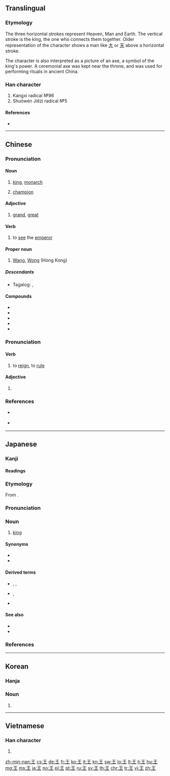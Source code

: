 {{also|玉|主}}
==Translingual==
{{stroke order|type=bw}}
{{stroke order|type=jbw}}
{{stroke order|type=animate}}

===Etymology===
{{Han etyl}}

The three horizontal strokes represent Heaven, Man and Earth. The vertical stroke is the king, the one who connects them together. Older representation of the character shows a man like [[大]] or [[天]] above a horizontal stroke.

{{liushu|p}}

The character is also interpreted as a picture of an axe, a symbol of the king's power. A ceremonial axe was kept near the throne, and was used for performing rituals in ancient China.

===Han character===
{{Han char|rn=96|rad=玉|as=00|sn=4|four=10104|canj=MG}}
{{wikipedia|Wang (Chinese title)}}
{{wikipedia|Wang (surname)}}
# Kangxi radical №96
# Shuōwén Jiězì radical №5

====References====
* {{Han ref|kx=0727.020|dkj=20823|dj=1137.010|hdz=21099.100|uh=738B|ud=29579|bh=A4FD|bd=42237}}

----

==Chinese==
{{zh-forms}}

===Pronunciation===
{{zh-pron
|m=wáng
|c=wong4
|h=pfs=vòng;hpy=ong2/vong2
|mn=ông
|w=3hhuaan
|mc=1
|oc=1
|ma=|ma2=
|cat=n,a,v,pn
}}

====Noun====
{{zh-noun}}

# [[king]], [[monarch]]
#: {{zh-x|這 男孩 被 擁立 為 王。|The boy was proclaimed king.}}
# [[champion]]
#: {{zh-x|棋王|chess '''champion'''}}
#: {{zh-x|拳王|boxing '''champion'''}}

====Adjective====
{{zh-adj}}

# [[grand]], [[great]]

====Verb====
{{zh-verb}}

# {{lb|zh|archaic|of feudal monarchs}} to [[see]] the [[emperor]]

====Proper noun====
{{zh-proper noun}}

# {{surname|lang=zh|dot=:}} [[Wang]], [[Wong]] (Hong Kong)

=====Descendants=====
* {{qualifier|Hokkien dialect}} Tagalog: {{l|tl|Ong}}, {{l|tl|Wong}}

====Compounds====
* {{zh-l|王后|queen}}
* {{zh-l|王子|prince}}
* {{zh-l|王座|throne}}
* {{zh-l|帝王|regal}}
* {{zh-l|棋王|chess champion}}

===Pronunciation===
{{zh-pron
|m=wàng
|c=wong6
|h=
|mn=
|w=
|mc=2
|oc=2
|ma=|ma2=
|cat=v,a
}}

====Verb====
{{zh-verb}}

# {{lb|zh|archaic}} to [[reign]], to [[rule]]

====Adjective====
{{zh-adj}}

# {{lb|zh|archaic}} {{zh-alt-form|旺|flourishing; prosperous}}

===References===
* {{qualifier|Hakka}} {{R:hak:Lau 1997}}
* {{qualifier|Mandarin}} {{R:cedict}}

----

==Japanese==

===Kanji===
{{ja-kanji|grade=1|rs=玉00}}

====Readings====
{{ja-readings|goon=[[おう]] (ō)|kanon=[[おう]] (ō)|kun=[[きみ]] (kimi)}}

{{wikipedia|lang=ja}}
{{ja-kanjitab|おう|yomi=o}}

===Etymology===
From {{etyl|ltc|ja|sort=おう}} {{m|zh|王|tr=hjwang||king}}.

===Pronunciation===
{{ja-pron|yomi=o|おう|acc=1|acc_ref=DJR,NHK}}

===Noun===
{{ja-noun|おう|hhira=わう}}

# [[king]]

====Synonyms====
* {{l|ja|玉}}
* {{l|ja|主}}

====Derived terms====
* {{ja-r|女王|じょ.おう}}, {{ja-r|女王|じょう.おう}}, {{ja-r|女王|にょ.おう|queen}}
* {{ja-r|王女|おうじょ}}, {{ja-r|王女|おうにょ|princess}}
* {{ja-r|帝王|ていおう|emperor}}

====See also====
* {{ja-r|皇帝|こうてい|emperor}}
* {{ja-r|天皇|てんのう|emperor of Japan}}

===References===
<references/>

----

==Korean==

===Hanja===
{{ko-hanja|hangeul=왕|mr=wang|y=wang|eumhun=임금|ehrv=imgeum|ehmr=imgŭm|ehy=imkum}}

===Noun===
{{ko-noun|hj|hangeul=왕}}

# {{hanja form of|왕|[[king]], [[monarch]]}}

----

==Vietnamese==

===Han character===
{{vi-hantu|[[vương]], [[vướng]]|rs=玉00}}

# {{defn|lang=vi|sort=玉00}}

[[zh-min-nan:王]]
[[cs:王]]
[[de:王]]
[[fr:王]]
[[ko:王]]
[[it:王]]
[[kn:王]]
[[sw:王]]
[[lo:王]]
[[lt:王]]
[[li:王]]
[[hu:王]]
[[mg:王]]
[[ms:王]]
[[ja:王]]
[[no:王]]
[[pl:王]]
[[pt:王]]
[[ru:王]]
[[sv:王]]
[[th:王]]
[[chr:王]]
[[tr:王]]
[[vi:王]]
[[zh:王]]
